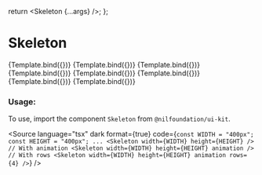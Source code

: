 
<Meta title="Feedback/Skeleton" component={Skeleton} />

  return <Skeleton {...args} />;
};


# Skeleton

<Canvas isColumn>
  <Story name="Base" args={{ width: WIDTH, height: HEIGHT }}>
    {Template.bind({})}
  </Story>
  <Story name="With Animation" args={{ width: WIDTH, height: HEIGHT, animation: true }}>
    {Template.bind({})}
  </Story>
  <Story name="XSmall" args={{ width: WIDTH, height: HEIGHT, animation: true }}>
    {Template.bind({})}
  </Story>
  <Story name="Small" args={{ width: WIDTH, height: HEIGHT, animation: true }}>
    {Template.bind({})}
  </Story>
  <Story name="Medium" args={{ width: WIDTH, height: HEIGHT, animation: true }}>
    {Template.bind({})}
  </Story>
  <Story name="Large" args={{ width: WIDTH, height: HEIGHT, animation: true }}>
    {Template.bind({})}
  </Story>
  <Story name="XLarge" args={{ width: WIDTH, height: HEIGHT, animation: true }}>
    {Template.bind({})}
  </Story>
  <Story name="With Rows" args={{ width: WIDTH, height: HEIGHT, animation: true, rows: 3 }}>
    {Template.bind({})}
  </Story>
</Canvas>

<ArgsTable of={Skeleton} />

### Usage:

To use, import the component `Skeleton` from `@nilfoundation/ui-kit`.

<Source
  language="tsx"
  dark
  format={true}
  code={`
        const WIDTH = "400px";
        const HEIGHT = "400px";
        ...
        <Skeleton width={WIDTH} height={HEIGHT} />
        // With animation
        <Skeleton width={WIDTH} height={HEIGHT} animation />
        // With rows
        <Skeleton width={WIDTH} height={HEIGHT} animation rows={4} />
  `}
/>
